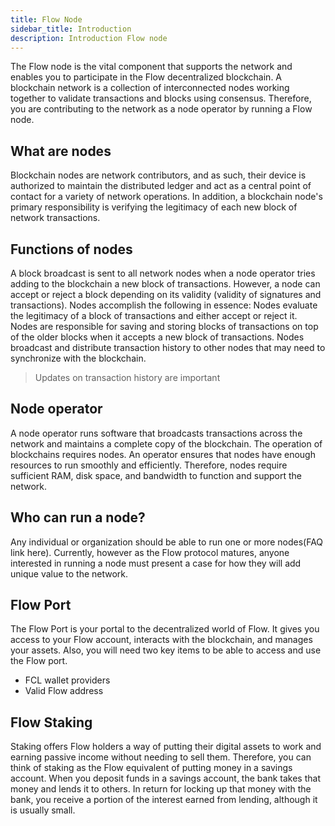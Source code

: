 ```yaml
---
title: Flow Node
sidebar_title: Introduction
description: Introduction Flow node
---
```


The Flow node is the vital component that supports the network and enables you to participate in the Flow decentralized blockchain.
A blockchain network is a collection of interconnected nodes working together to validate transactions and blocks using consensus.
Therefore, you are contributing to the network as a node operator by running a Flow node.

## What are nodes
Blockchain nodes are network contributors, and as such, their device is authorized 
to maintain the distributed ledger and act as 
a central point of contact for a variety of network operations.
In addition, a blockchain node's primary responsibility is verifying the 
legitimacy of each new block of network transactions. 

## Functions of nodes
A block broadcast is sent to all network nodes when a node operator tries adding to the blockchain a new block of transactions. However, a node can accept or reject a block depending on its validity (validity of signatures and transactions). Nodes accomplish the following in essence:
Nodes evaluate the legitimacy of a block of transactions and either accept or reject it.
Nodes are responsible for saving and storing blocks of transactions on top of the older blocks when it accepts a new block of transactions.
Nodes broadcast and distribute transaction history to other nodes that may need to synchronize with the blockchain.

> Updates on transaction history are important

## Node operator
A node operator runs software that broadcasts transactions across the network and maintains a complete copy of the blockchain. The operation of blockchains requires nodes.
An operator ensures that nodes have enough resources to run smoothly and efficiently. Therefore, nodes require sufficient RAM, disk space, and bandwidth to function and support the network.

## Who can run a node?

Any individual or organization should be able to run one or more nodes(FAQ link here). Currently, however as the Flow protocol matures, anyone interested in running a node must present a case for how they will add unique value to the network. 

## Flow Port 
The Flow Port is your portal to the decentralized world of Flow. It gives you access to your Flow account, interacts with the blockchain, and manages your assets. Also, you will need two key items to be able to access and use the Flow port.

- FCL wallet providers
- Valid Flow address

## Flow Staking
Staking offers Flow holders a way of putting their digital assets to work and earning passive income without needing to sell them. Therefore, you can think of staking as the Flow equivalent of putting money in a savings account. When you deposit funds in a savings account, the bank takes that money and lends it to others. 
In return for locking up that money with the bank, you receive a portion of the interest earned from lending, although it is usually small.